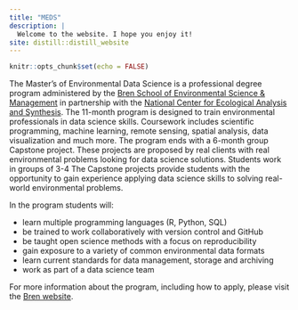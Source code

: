```yaml
---
title: "MEDS"
description: |
  Welcome to the website. I hope you enjoy it!
site: distill::distill_website
---
```


```r
knitr::opts_chunk$set(echo = FALSE)
```

The Master's of Environmental Data Science is a professional degree program administered by the [Bren School of Environmental Science & Management](https://bren.ucsb.edu/masters-programs/master-environmental-data-science) in partnership with the [National Center for Ecological Analysis and Synthesis](https://www.nceas.ucsb.edu/). The 11-month program is designed to train environmental professionals in data science skills. Coursework includes scientific programming, machine learning, remote sensing, spatial analysis, data visualization and much more. The program ends with a 6-month group Capstone project. These projects are proposed by real clients with real environmental problems looking for data science solutions. Students work in groups of 3-4 The Capstone projects provide students with the opportunity to gain experience applying data science skills to solving real-world environmental problems. 

In the program students will:

- learn multiple programming languages (R, Python, SQL)
- be trained to work collaboratively with version control and GitHub
- be taught open science methods with a focus on reproducibility
- gain exposure to a variety of common environmental data formats
- learn current standards for data management, storage and archiving
- work as part of a data science team

For more information about the program, including how to apply, please visit the [Bren website](https://bren.ucsb.edu/masters-programs/master-environmental-data-science).


